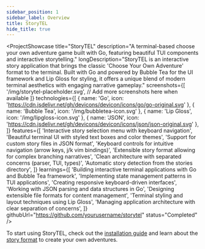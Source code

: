 ```yaml
---
sidebar_position: 1
sidebar_label: Overview
title: StoryTEL
hide_title: true
---
```



<ProjectShowcase
  title="StoryTEL"
  description="A terminal-based choose your own adventure game built with Go, featuring beautiful TUI components and interactive storytelling."
  longDescription="StoryTEL is an interactive story application that brings the classic 'Choose Your Own Adventure' format to the terminal. Built with Go and powered by Bubble Tea for the UI framework and Lip Gloss for styling, it offers a unique blend of modern terminal aesthetics with engaging narrative gameplay."
  screenshots={[
    '/img/storytel-placeholder.svg',
    // Add more screenshots here when available
  ]}
  technologies={[
    { name: 'Go', icon: 'https://cdn.jsdelivr.net/gh/devicons/devicon/icons/go/go-original.svg' },
    { name: 'Bubble Tea', icon: '/img/bubbletea-icon.svg' },
    { name: 'Lip Gloss', icon: '/img/lipgloss-icon.svg' },
    { name: 'JSON', icon: 'https://cdn.jsdelivr.net/gh/devicons/devicon/icons/json/json-original.svg' },
  ]}
  features={[
    'Interactive story selection menu with keyboard navigation',
    'Beautiful terminal UI with styled text boxes and color themes',
    'Support for custom story files in JSON format',
    'Keyboard controls for intuitive navigation (arrow keys, j/k vim bindings)',
    'Extensible story format allowing for complex branching narratives',
    'Clean architecture with separated concerns (parser, TUI, types)',
    'Automatic story detection from the stories directory',
  ]}
  learnings={[
    'Building interactive terminal applications with Go and Bubble Tea framework',
    'Implementing state management patterns in TUI applications',
    'Creating responsive keyboard-driven interfaces',
    'Working with JSON parsing and data structures in Go',
    'Designing extensible file formats for content management',
    'Terminal styling and layout techniques using Lip Gloss',
    'Managing application architecture with clear separation of concerns',
  ]}
  githubUrl="https://github.com/yourusername/storytel"
  status="Completed"
/>

To start using StoryTEL, check out the [installation guide](./getting-started) and learn about the [story format](./getting-started#story-format) to create your own adventures.